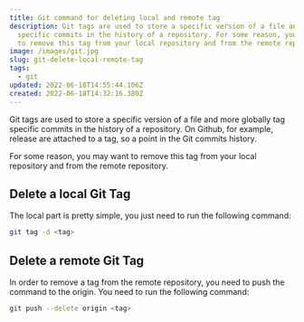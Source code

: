 ```yaml
---
title: Git command for deleting local and remote tag
description: Git tags are used to store a specific version of a file and more globally tag
  specific commits in the history of a repository. For some reason, you may want
  to remove this tag from your local repository and from the remote repository.
image: /images/git.jpg
slug: git-delete-local-remote-tag
tags:
  - git
updated: 2022-06-18T14:55:44.106Z
created: 2022-06-18T14:32:16.380Z
---
```


Git tags are used to store a specific version of a file and more globally tag specific commits in the history of a repository. On Github, for example, release are attached to a tag, so a point in the Git commits history.

For some reason, you may want to remove this tag from your local repository and from the remote repository.

## Delete a local Git Tag

The local part is pretty simple, you just need to run the following command:

```bash
git tag -d <tag>
```

## Delete a remote Git Tag

In order to remove a tag from the remote repository, you need to push the command to the origin. You need to run the following command:

```bash
git push --delete origin <tag>
```

